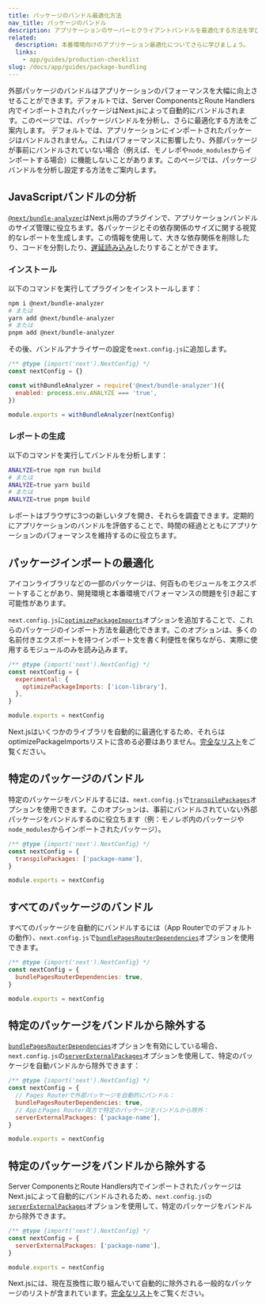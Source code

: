 ```yaml
---
title: パッケージのバンドル最適化方法
nav_title: パッケージのバンドル
description: アプリケーションのサーバーとクライアントバンドルを最適化する方法を学びます。
related:
  description: 本番環境向けのアプリケーション最適化についてさらに学びましょう。
  links:
    - app/guides/production-checklist
slug: /docs/app/guides/package-bundling
---
```


外部パッケージのバンドルはアプリケーションのパフォーマンスを大幅に向上させることができます。<AppOnly>デフォルトでは、Server ComponentsとRoute Handlers内でインポートされたパッケージはNext.jsによって自動的にバンドルされます。このページでは、パッケージバンドルを分析し、さらに最適化する方法をご案内します。</AppOnly> <PagesOnly>デフォルトでは、アプリケーションにインポートされたパッケージはバンドルされません。これはパフォーマンスに影響したり、外部パッケージが事前にバンドルされていない場合（例えば、モノレポや`node_modules`からインポートする場合）に機能しないことがあります。このページでは、パッケージバンドルを分析し設定する方法をご案内します。</PagesOnly>

## JavaScriptバンドルの分析

[`@next/bundle-analyzer`](https://www.npmjs.com/package/@next/bundle-analyzer)はNext.js用のプラグインで、アプリケーションバンドルのサイズ管理に役立ちます。各パッケージとその依存関係のサイズに関する視覚的なレポートを生成します。この情報を使用して、大きな依存関係を削除したり、コードを分割したり、[遅延読み込み](/docs/app/guides/lazy-loading)したりすることができます。

### インストール

以下のコマンドを実行してプラグインをインストールします：

```bash
npm i @next/bundle-analyzer
# または
yarn add @next/bundle-analyzer
# または
pnpm add @next/bundle-analyzer
```

その後、バンドルアナライザーの設定を`next.config.js`に追加します。

```js filename="next.config.js"
/** @type {import('next').NextConfig} */
const nextConfig = {}

const withBundleAnalyzer = require('@next/bundle-analyzer')({
  enabled: process.env.ANALYZE === 'true',
})

module.exports = withBundleAnalyzer(nextConfig)
```

### レポートの生成

以下のコマンドを実行してバンドルを分析します：

```bash
ANALYZE=true npm run build
# または
ANALYZE=true yarn build
# または
ANALYZE=true pnpm build
```

レポートはブラウザに3つの新しいタブを開き、それらを調査できます。定期的にアプリケーションのバンドルを評価することで、時間の経過とともにアプリケーションのパフォーマンスを維持するのに役立ちます。

## パッケージインポートの最適化

アイコンライブラリなどの一部のパッケージは、何百ものモジュールをエクスポートすることがあり、開発環境と本番環境でパフォーマンスの問題を引き起こす可能性があります。

`next.config.js`に[`optimizePackageImports`](/docs/app/api-reference/config/next-config-js/optimizePackageImports)オプションを追加することで、これらのパッケージのインポート方法を最適化できます。このオプションは、多くの名前付きエクスポートを持つインポート文を書く利便性を保ちながら、実際に使用するモジュールのみを読み込みます。

```js filename="next.config.js"
/** @type {import('next').NextConfig} */
const nextConfig = {
  experimental: {
    optimizePackageImports: ['icon-library'],
  },
}

module.exports = nextConfig
```

Next.jsはいくつかのライブラリを自動的に最適化するため、それらはoptimizePackageImportsリストに含める必要はありません。[完全なリスト](https://nextjs.org/docs/app/api-reference/config/next-config-js/optimizePackageImports)をご覧ください。

<PagesOnly>

## 特定のパッケージのバンドル

特定のパッケージをバンドルするには、`next.config.js`で[`transpilePackages`](/docs/app/api-reference/config/next-config-js/transpilePackages)オプションを使用できます。このオプションは、事前にバンドルされていない外部パッケージをバンドルするのに役立ちます（例：モノレポ内のパッケージや`node_modules`からインポートされたパッケージ）。

```js filename="next.config.js"
/** @type {import('next').NextConfig} */
const nextConfig = {
  transpilePackages: ['package-name'],
}

module.exports = nextConfig
```

## すべてのパッケージのバンドル

すべてのパッケージを自動的にバンドルするには（App Routerでのデフォルトの動作）、`next.config.js`で[`bundlePagesRouterDependencies`](/docs/pages/api-reference/config/next-config-js/bundlePagesRouterDependencies)オプションを使用できます。

```js filename="next.config.js"
/** @type {import('next').NextConfig} */
const nextConfig = {
  bundlePagesRouterDependencies: true,
}

module.exports = nextConfig
```

## 特定のパッケージをバンドルから除外する

[`bundlePagesRouterDependencies`](/docs/pages/api-reference/config/next-config-js/bundlePagesRouterDependencies)オプションを有効にしている場合、`next.config.js`の[`serverExternalPackages`](/docs/pages/api-reference/config/next-config-js/serverExternalPackages)オプションを使用して、特定のパッケージを自動バンドルから除外できます：

```js filename="next.config.js"
/** @type {import('next').NextConfig} */
const nextConfig = {
  // Pages Routerで外部パッケージを自動的にバンドル：
  bundlePagesRouterDependencies: true,
  // AppとPages Router両方で特定のパッケージをバンドルから除外：
  serverExternalPackages: ['package-name'],
}

module.exports = nextConfig
```

</PagesOnly>

<AppOnly>

## 特定のパッケージをバンドルから除外する

Server ComponentsとRoute Handlers内でインポートされたパッケージはNext.jsによって自動的にバンドルされるため、`next.config.js`の[`serverExternalPackages`](/docs/app/api-reference/config/next-config-js/serverExternalPackages)オプションを使用して、特定のパッケージをバンドルから除外できます。

```js filename="next.config.js"
/** @type {import('next').NextConfig} */
const nextConfig = {
  serverExternalPackages: ['package-name'],
}

module.exports = nextConfig
```

Next.jsには、現在互換性に取り組んでいて自動的に除外される一般的なパッケージのリストが含まれています。[完全なリスト](/docs/app/api-reference/config/next-config-js/serverExternalPackages)をご覧ください。

</AppOnly>
